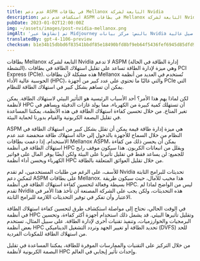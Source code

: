 ```yaml
---
title: عدم دعم ASPM في بطاقات Mellanox التابعة لشركة Nvidia
description: استكشاف عدم دعم ASPM في بطاقات Mellanox التابعة لشركة Nvidia وتأثيره على كفاءة استهلاك الطاقة في أنظمة الحوسبة عالية الأداء.
pubDate: 2023-01-02T12:00:00Z
img: ~/assets/images/post-nvidia-mellanox.png
imgAlt: 'تم إنشاؤها عبر Midjourney بالنص: مركز بيانات Nvidia الأخضر داخل محمية زجاجية تنبعث منها غازات رمادية، لها تأثير قوي، ملونة، واقعية، عدسة كانون، تفاصيل عالية --v 4 --ar 3:2'
translatedBy: gpt-4-1106-preview
checksum: b1e34b15dbbd6f83541bbdf85e18490bfd8bf9eb64f5436fef6945d85dfd9b79
---
```


بطاقات Mellanox التابعة لشركة Nvidia لا تدعم ASPM (إدارة الطاقة في الحالة النشطة)، وهي ميزة لإدارة الطاقة تساعد على تقليل استهلاك الطاقة في بطاقات PCI Express (PCIe). هذه مشكلة لأن بطاقات Mellanox تُستخدم في العديد من أنظمة الحوسبة عالية الأداء (HPC)، والتي غالبًا ما تحتوي على عدد كبير من أجهزة PCIe التي يمكن أن تساهم بشكل كبير في استهلاك الطاقة للنظام.

لكن لماذا يهم هذا الأمر؟ أحد الأسباب الرئيسية هو التأثير البيئي لاستهلاك الطاقة. يمكن لأنظمة HPC أن تستهلك كمية كبيرة من الكهرباء، مما يولد غازات الدفيئة ويساهم في تغير المناخ. من خلال تحسين كفاءة استهلاك الطاقة في هذه الأنظمة، يمكننا المساعدة في تقليل البصمة الكربونية والقيام بدورنا لحماية البيئة.

ASPM هي ميزة إدارة طاقة قيمة يمكن أن تقلل بشكل كبير من استهلاك الطاقة في النظام من خلال السماح للأجهزة بالدخول إلى حالة استهلاك طاقة منخفضة عند عدم الاستخدام. إذا دعمت بطاقات Mellanox ASPM، يمكن أن يحسن ذلك من كفاءة استهلاك الطاقة في أنظمة HPC ويقلل من انبعاثات الكربون. هذا سيكون موقف رابح للجميع: لن يساعد فقط في تقليل تأثيرنا على البيئة ولكن أيضًا يوفر المال على فواتير الكهرباء ويحسن أداء أنظمة HPC من خلال تقليل العوائق المتعلقة بالطاقة.

للأسف، على الرغم من طلبات المستخدمين، لم تقدم Nvidia تحديثات للبرامج الثابتة لتمكين دعم ASPM على بطاقات Mellanox. هذا مخيب للآمال، حيث سيكون طريقة بسيطة وفعالة لتحسين كفاءة استهلاك الطاقة في أنظمة HPC. ليس من الواضح لماذا لم تقدم Nvidia هذه التحديثات، ولكن يجب على الشركة المصنعة أن تأخذ هذا الأمر في الاعتبار وأن تفكر في توفير التحديثات اللازمة للبرامج الثابتة.

في الوقت الحالي، نحتاج إلى مواصلة استكشاف طرق لتحسين كفاءة استهلاك الطاقة في أنظمة HPC وتقليل تأثيرها البيئي. قد يشمل ذلك استخدام أجهزة أكثر كفاءة، وتحسين البرمجيات والخوارزميات، وتنفيذ تقنيات أخرى لإدارة الطاقة. على سبيل المثال، تستخدم بعض أنظمة HPC تحديد الطاقة أو تغيير الجهد وتردد التشغيل الديناميكي (DVFS) للحد من استهلاك الطاقة للمكونات الفردية.

من خلال التركيز على التقنيات والممارسات الموفرة للطاقة، يمكننا المساعدة في تقليل البصمة الكربونية لأنظمة HPC وإحداث تأثير إيجابي في العالم.
